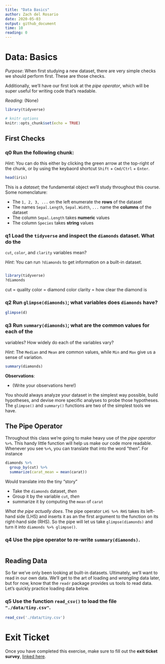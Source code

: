 ```yaml
---
title: "Data Basics"
author: Zach del Rosario
date: 2020-05-03
output: github_document
time: 10
reading: 0
---
```


# Data: Basics

*Purpose*: When first studying a new dataset, there are very simple checks we
should perform first. These are those checks.

Additionally, we'll have our first look at the *pipe operator*, which will be
super useful for writing code that's readable.

*Reading*: (None)

```r
library(tidyverse)
```

```r
# knitr options
knitr::opts_chunk$set(echo = TRUE)
```

## First Checks
<!-- -------------------------------------------------- -->

### __q0__ Run the following chunk:

*Hint*: You can do this either by clicking the green arrow at the top-right of
the chunk, or by using the keybaord shortcut `Shift` + `Cmd/Ctrl` + `Enter`.

```r
head(iris)
```

This is a *dataset*; the fundamental object we'll study throughout this course.
Some nomenclature:

- The `1, 2, 3, ...` on the left enumerate the **rows** of the dataset
- The names `Sepal.Length`, `Sepal.Width`, `...` name the **columns** of the dataset
- The column `Sepal.Length` takes **numeric** values
- The column `Species` takes **string** values

### __q1__ Load the `tidyverse` and inspect the `diamonds` dataset. What do the
`cut`, `color`, and `clarity` variables mean?

*Hint*: You can run `?diamonds` to get information on a built-in dataset.

```r
```
```r
library(tidyverse)
?diamonds
```
cut = quality
color = diamond color
clarity = how clear the diamond is

### __q2__ Run `glimpse(diamonds)`; what variables does `diamonds` have?
```r
glimpse(d)
```


### __q3__ Run `summary(diamonds)`; what are the common values for each of the
variables? How widely do each of the variables vary?

*Hint*: The `Median` and `Mean` are common values, while `Min` and `Max` give us
a sense of variation.

```r
summary(diamonds)
```

**Observations**:

- (Write your observations here!)

You should always analyze your dataset in the simplest way possible, build
hypotheses, and devise more specific analyses to probe those hypotheses. The
`glimpse()` and `summary()` functions are two of the simplest tools we have.

## The Pipe Operator
<!-- -------------------------------------------------- -->

Throughout this class we're going to make heavy use of the *pipe operator*
`%>%`. This handy little function will help us make our code more readable.
Whenever you see `%>%`, you can translate that into the word "then". For
instance

```r
diamonds %>%
  group_by(cut) %>%
  summarize(carat_mean = mean(carat))
```

Would translate into the tiny "story"

- Take the `diamonds` dataset, *then*
- Group it by the variable `cut`, *then*
- summarize it by computing the `mean` of `carat`

*What the pipe actually does*. The pipe operator `LHS %>% RHS` takes its
left-hand side (LHS) and inserts it as an the first argument to the function on
its right-hand side (RHS). So the pipe will let us take `glimpse(diamonds)` and
turn it into `diamonds %>% glimpse()`.

### __q4__ Use the pipe operator to re-write `summary(diamonds)`.

```r
```

## Reading Data
<!-- -------------------------------------------------- -->

So far we've only been looking at built-in datasets. Ultimately, we'll want to read in our own data. We'll get to the art of loading and *wrangling* data later, but for now, know that the `readr` package provides us tools to read data. Let's quickly practice loading data below.

### __q5__ Use the function `read_csv()` to load the file `"./data/tiny.csv"`.

```r
read_csv('./data/tiny.csv')
```

<!-- include-exit-ticket -->
# Exit Ticket
<!-- -------------------------------------------------- -->

Once you have completed this exercise, make sure to fill out the **exit ticket survey**, [linked here](https://docs.google.com/forms/d/e/1FAIpQLSeuq2LFIwWcm05e8-JU84A3irdEL7JkXhMq5Xtoalib36LFHw/viewform?usp=pp_url&entry.693978880=e-data00-basics-assignment.Rmd).
